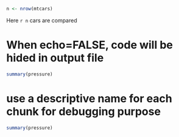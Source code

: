 ```r
n <- nrow(mtcars)
```
Here `r n` cars are compared

# When echo=FALSE, code will be hided in output file
```r
summary(pressure)
```

# use a descriptive name for each chunk for debugging purpose
```r
summary(pressure)
```